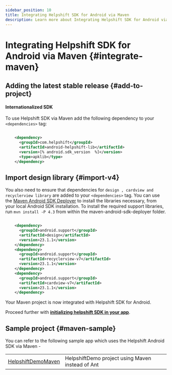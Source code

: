 ```yaml
---
sidebar_position: 10
title: Integrating Helpshift SDK for Android via Maven
description: Learn more about Integrating Helpshift SDK for Android via Maven
---
```






# Integrating Helpshift SDK for Android via Maven {#integrate-maven}

## Adding the latest stable release {#add-to-project}
#### Internationalized SDK
To use Helpshift SDK via Maven add the following dependency to your
`<dependencies>` tag:


```xml

    <dependency>
      <groupId>com.helpshift</groupId>
      <artifactId>android-helpshift-lib</artifactId>
      <version>[% android.sdk_version  %]</version>
      <type>apklib</type>
    </dependency>

```

## Import design library {#import-v4}

You also need to ensure that dependencies for `design , cardview and recyclerview library` are added to your `<dependencies>` tag. You can use the [Maven Android SDK Deployer](https://github.com/mosabua/maven-android-sdk-deployer)
to install the libraries necessary, from your local Android SDK installation. To install the required support libraries, run `mvn install -P 4.3` from within the maven-android-sdk-deployer folder.


```xml

    <dependency>
      <groupId>android.support</groupId>
      <artifactId>design</artifactId>
      <version>23.1.1</version>
    </dependency>
    <dependency>
      <groupId>android.support</groupId>
      <artifactId>recyclerview-v7</artifactId>
      <version>23.1.1</version>
    </dependency>
    <dependency>
      <groupId>android.support</groupId>
      <artifactId>cardview-v7</artifactId>
      <version>23.1.1</version>
    </dependency>


```

Your Maven project is now integrated with Helpshift SDK for Android.

Proceed further with **[initializing helpshift SDK in your app](/android/getting-started#initializing)**.

## Sample project {#maven-sample}

You can refer to the following sample app which uses the Helpshift Android SDK via Maven -
<div className="compact  text-sm">


| | |
|--|--|
|[HelpshiftDemoMaven](https://github.com/helpshift/helpshift-android-sdk-examples/tree/master/HelpshiftDemoMaven)| HelpshiftDemo project using Maven instead of Ant|
</div>
